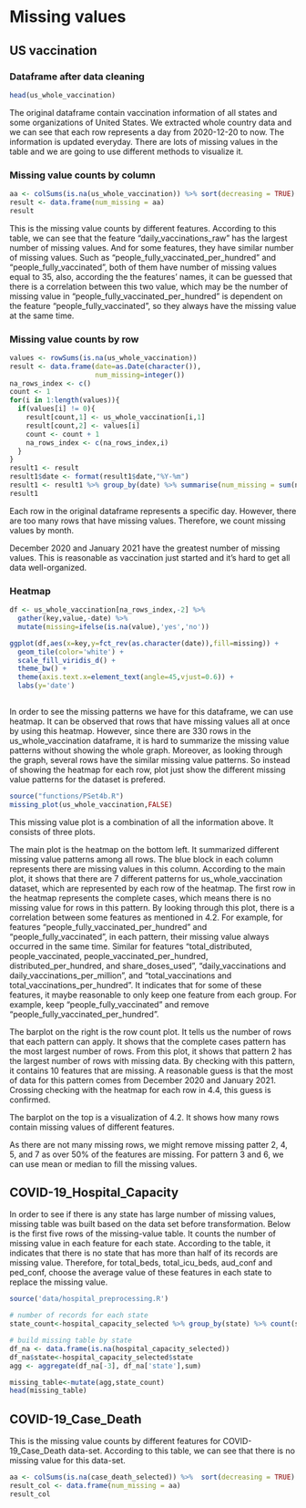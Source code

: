 # Missing values

## US vaccination 

### Dataframe after data cleaning
```r
head(us_whole_vaccination)
```

The original dataframe contain vaccination information of all states and some organizations of United States. We extracted whole country data and we can see that each row represents a day from 2020-12-20 to now. The information is updated everyday. There are lots of missing values in the table and we are going to use different methods to visualize it.

### Missing value counts by column
```r
aa <- colSums(is.na(us_whole_vaccination)) %>% sort(decreasing = TRUE)
result <- data.frame(num_missing = aa)
result
```

This is the missing value counts by different features. According to this table, we can see that the feature 
"daily_vaccinations_raw" has the largest number of missing values. And for some features, they have similar number of missing values. Such as "people_fully_vaccinated_per_hundred" and "people_fully_vaccinated", both of them have number of missing values equal to 35, also, according the the features' names, it can be guessed that there is a correlation between this two value, which may be the number of missing value in "people_fully_vaccinated_per_hundred" is dependent on the feature "people_fully_vaccinated", so they always have the missing value at the same time. 


### Missing value counts by row
```r
values <- rowSums(is.na(us_whole_vaccination))
result <- data.frame(date=as.Date(character()),
                     num_missing=integer())
na_rows_index <- c()
count <- 1
for(i in 1:length(values)){
  if(values[i] != 0){
    result[count,1] <- us_whole_vaccination[i,1]
    result[count,2] <- values[i]
    count <- count + 1
    na_rows_index <- c(na_rows_index,i)
  }
}
result1 <- result
result1$date <- format(result1$date,"%Y-%m")
result1 <- result1 %>% group_by(date) %>% summarise(num_missing = sum(num_missing))
result1
```

Each row in the original dataframe represents a specific day. However, there are too many rows that have missing values. Therefore, we count missing values by month.

December 2020 and January 2021 have the greatest number of missing values. This is reasonable as vaccination just started and it's hard to get all data well-organized.

### Heatmap
```r
df <- us_whole_vaccination[na_rows_index,-2] %>% 
  gather(key,value,-date) %>%
  mutate(missing=ifelse(is.na(value),'yes','no'))

ggplot(df,aes(x=key,y=fct_rev(as.character(date)),fill=missing)) +
  geom_tile(color='white') +
  scale_fill_viridis_d() +
  theme_bw() +
  theme(axis.text.x=element_text(angle=45,vjust=0.6)) +
  labs(y='date')
  
```

In order to see the missing patterns we have for this dataframe, we can use heatmap. It can be observed that rows that have missing values all at once by using this heatmap. However, since there are 330 rows in the us_whole_vaccination dataframe, it is hard to summarize the missing value patterns without showing the whole graph. Moreover, as looking through the graph, several rows have the similar missing value patterns. So instead of showing the heatmap for each row, plot just show the different missing value patterns for the dataset is prefered.


```r
source("functions/PSet4b.R")
missing_plot(us_whole_vaccination,FALSE)
```

This missing value plot is a combination of all the information above. It consists of three plots. 

The main plot is the heatmap on the bottom left. It summarized different missing value patterns among all rows. The blue block in each column represents there are missing values in this column. According to the main plot, it shows that there are 7 different patterns for us_whole_vaccination dataset, which are represented by each row of the heatmap. The first row in the heatmap represents the complete cases, which means there is no missing value for rows in this pattern. By looking through this plot, there is a correlation between some features as mentioned in 4.2. For example, for features "people_fully_vaccinated_per_hundred" and "people_fully_vaccinated", in each pattern, their missing value always occurred in the same time. Similar for features "total_distributed, people_vaccinated, people_vaccinated_per_hundred, distributed_per_hundred, and share_doses_used", "daily_vaccinations and daily_vaccinations_per_million", and "total_vaccinations and  total_vaccinations_per_hundred". It indicates that for some of these features, it maybe reasonable to only keep one feature from each group. For example, keep "people_fully_vaccinated" and remove "people_fully_vaccinated_per_hundred".

The barplot on the right is the row count plot. It tells us the number of rows that each pattern can apply. It shows that the complete cases pattern has the most largest number of rows. From this plot, it shows that pattern 2 has the largest number of rows with missing data. By checking with this pattern, it contains 10 features that are missing. A reasonable guess is that the most of data for this pattern comes from December 2020 and January 2021. Crossing checking with the heatmap for each row in 4.4, this guess is confirmed. 

The barplot on the top is a visualization of 4.2. It shows how many rows contain missing values of different features.

As there are not many missing rows, we might remove missing patter 2, 4, 5, and 7 as over 50% of the features are missing. For pattern 3 and 6, we can use mean or median to fill the missing values. 

## COVID-19_Hospital_Capacity

In order to see if there is any state has large number of missing values, missing table was built based on the data set before transformation. Below is the first five rows of the missing-value table. It counts the number of missing value in each feature for each state. According to the table, it indicates that there is no state that has more than half of its records are missing value. Therefore, for total_beds, total_icu_beds, aud_conf and ped_conf, choose the average value of these features in each state to replace the missing value. 

```r
source('data/hospital_preprocessing.R')
```

```r
# number of records for each state
state_count<-hospital_capacity_selected %>% group_by(state) %>% count(state)

# build missing table by state
df_na <- data.frame(is.na(hospital_capacity_selected))
df_na$state<-hospital_capacity_selected$state
agg <- aggregate(df_na[-3], df_na['state'],sum)

missing_table<-mutate(agg,state_count)
head(missing_table)


```
## COVID-19_Case_Death

This is the missing value counts by different features for COVID-19_Case_Death data-set. According to this table, we can see that there is no missing value for this data-set.

```r
aa <- colSums(is.na(case_death_selected)) %>%  sort(decreasing = TRUE)
result_col <- data.frame(num_missing = aa)
result_col

```




